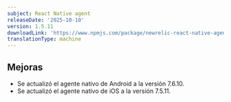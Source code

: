 ```yaml
---
subject: React Native agent
releaseDate: '2025-10-10'
version: 1.5.11
downloadLink: 'https://www.npmjs.com/package/newrelic-react-native-agent/v/1.5.10'
translationType: machine
---
```


## Mejoras

* Se actualizó el agente nativo de Android a la versión 7.6.10.
* Se actualizó el agente nativo de iOS a la versión 7.5.11.